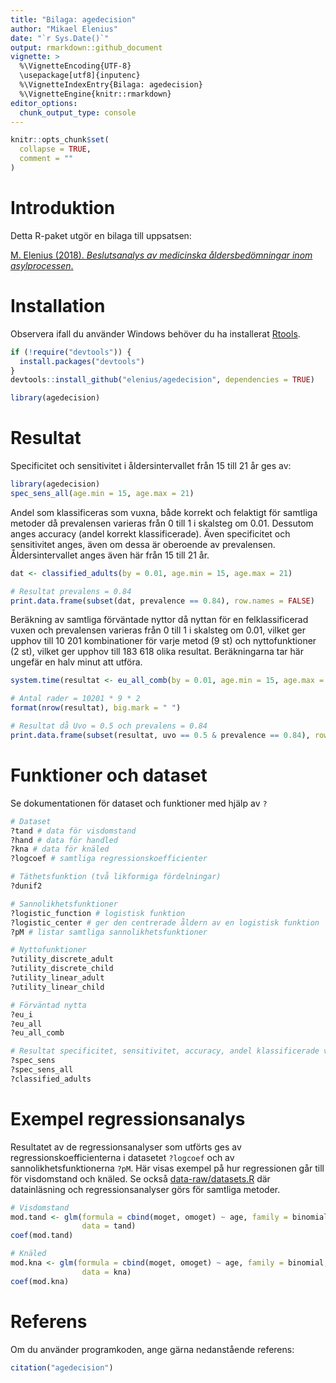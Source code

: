 ```yaml
---
title: "Bilaga: agedecision"
author: "Mikael Elenius"
date: "`r Sys.Date()`"
output: rmarkdown::github_document
vignette: >
  %\VignetteEncoding{UTF-8}
  \usepackage[utf8]{inputenc}
  %\VignetteIndexEntry{Bilaga: agedecision}
  %\VignetteEngine{knitr::rmarkdown}
editor_options: 
  chunk_output_type: console
---
```


```r
knitr::opts_chunk$set(
  collapse = TRUE,
  comment = ""
)
```

# Introduktion

Detta R-paket utgör en bilaga till uppsatsen:

[M. Elenius (2018). *Beslutsanalys av medicinska åldersbedömningar inom asylprocessen*.](http://www.diva-portal.org/)

# Installation

Observera ifall du använder Windows behöver du ha installerat [Rtools](https://cran.r-project.org/bin/windows/Rtools/).

```r
if (!require("devtools")) {
  install.packages("devtools")
}
devtools::install_github("elenius/agedecision", dependencies = TRUE)

library(agedecision)

```


# Resultat

Specificitet och sensitivitet i åldersintervallet från 15 till 21 år ges av:

```r
library(agedecision)
spec_sens_all(age.min = 15, age.max = 21)

```

Andel som klassificeras som vuxna, både korrekt och felaktigt för samtliga metoder då prevalensen varieras från 0 till 1 i skalsteg om 0.01. Dessutom anges accuracy (andel korrekt klassificerade). Även specificitet och sensitivitet anges, även om dessa är oberoende av prevalensen. Åldersintervallet anges även här från 15 till 21 år.

```r
dat <- classified_adults(by = 0.01, age.min = 15, age.max = 21)

# Resultat prevalens = 0.84
print.data.frame(subset(dat, prevalence == 0.84), row.names = FALSE)

```

Beräkning av samtliga förväntade nyttor då nyttan för en felklassificerad vuxen och prevalensen varieras från 0 till 1 i skalsteg om 0.01, vilket ger upphov till 10 201 kombinationer för varje metod (9 st) och nyttofunktioner (2 st), vilket ger upphov till 183 618 olika resultat. Beräkningarna tar här ungefär en halv minut att utföra.

```r
system.time(resultat <- eu_all_comb(by = 0.01, age.min = 15, age.max = 21))

# Antal rader = 10201 * 9 * 2
format(nrow(resultat), big.mark = " ")

# Resultat då Uvo = 0.5 och prevalens = 0.84
print.data.frame(subset(resultat, uvo == 0.5 & prevalence == 0.84), row.names = FALSE)

```

# Funktioner och dataset

Se dokumentationen för dataset och funktioner med hjälp av `?`

```r

# Dataset
?tand # data för visdomstand
?hand # data för handled
?kna # data för knäled
?logcoef # samtliga regressionskoefficienter

# Täthetsfunktion (två likformiga fördelningar)
?dunif2

# Sannolikhetsfunktioner
?logistic_function # logistisk funktion
?logistic_center # ger den centrerade åldern av en logistisk funktion
?pM # listar samtliga sannolikhetsfunktioner

# Nyttofunktioner
?utility_discrete_adult 
?utility_discrete_child
?utility_linear_adult
?utility_linear_child

# Förväntad nytta
?eu_i
?eu_all
?eu_all_comb

# Resultat specificitet, sensitivitet, accuracy, andel klassificerade vuxna
?spec_sens
?spec_sens_all
?classified_adults


```

# Exempel regressionsanalys

Resultatet av de regressionsanalyser som utförts ges av regressionskoefficienterna i datasetet `?logcoef` och av sannolikhetsfunktionerna `?pM`. Här visas exempel på hur regressionen går till för visdomstand och knäled. Se också [data-raw/datasets.R](data-raw/datasets.R) där datainläsning och regressionsanalyser görs för samtliga metoder.

```r
# Visdomstand
mod.tand <- glm(formula = cbind(moget, omoget) ~ age, family = binomial,
                data = tand)
coef(mod.tand)

# Knäled
mod.kna <- glm(formula = cbind(moget, omoget) ~ age, family = binomial,
                data = kna)
coef(mod.kna)

```


# Referens

Om du använder programkoden, ange gärna nedanstående referens:

```r
citation("agedecision")

```




